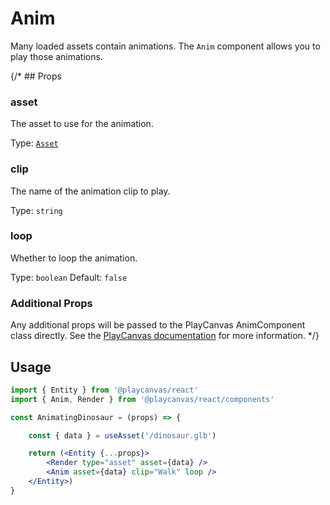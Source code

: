 # Anim

Many loaded assets contain animations. The `Anim` component allows you to play those animations.

{/* ## Props

### asset
The asset to use for the animation.

Type: [`Asset`](https://api.playcanvas.com/classes/Engine.Asset.html)

### clip
The name of the animation clip to play.

Type: `string`

### loop
Whether to loop the animation.

Type: `boolean`
Default: `false`

### Additional Props

Any additional props will be passed to the PlayCanvas AnimComponent class directly. See the [PlayCanvas documentation](https://api.playcanvas.com/classes/Engine.AnimComponent.html) for more information. */}

## Usage

```jsx
import { Entity } from '@playcanvas/react'
import { Anim, Render } from '@playcanvas/react/components'

const AnimatingDinosaur = (props) => {

    const { data } = useAsset('/dinosaur.glb')

    return (<Entity {...props}>
        <Render type="asset" asset={data} />
        <Anim asset={data} clip="Walk" loop />
    </Entity>)
}
```